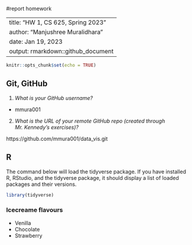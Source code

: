 #report homework

---
title: "HW 1, CS 625, Spring 2023"
author: "Manjushree Muralidhara"
date: Jan 19, 2023
output: rmarkdown::github_document
---

```r
knitr::opts_chunk$set(echo = TRUE)
```

## Git, GitHub

1. *What is your GitHub username?*

- mmura001

2. *What is the URL of your remote GitHub repo (created through Mr. Kennedy's exercises)?*

https://github.com/mmura001/data_vis.git


## R

The command below will load the tidyverse package.  If you have installed R, RStudio, and the tidyverse package, it should display a list of loaded packages and their versions.
```r
library(tidyverse)
```
### Icecreame flavours
- Venilla
- Chocolate
- Strawberry
